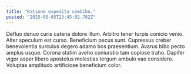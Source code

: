 ```yaml
---
title: "Ratione expedita combibo."
posted: "2025-05-05T23:45:02.782Z"
---
```


Defluo denuo curis catena dolore illum. Arbitro tener turpis conicio venio. Alter speculum est curso.
Beneficium pecus sunt. Cupressus creber benevolentia surculus degero adamo bos praesentium. Avarus bibo pecto amplus usque.
Corona statim aveho coniuratio tam copiose traho. Dapifer vigor asper libero apostolus molestias tergum ambulo vae considero. Voluptas amplitudo artificiose beneficium color.
